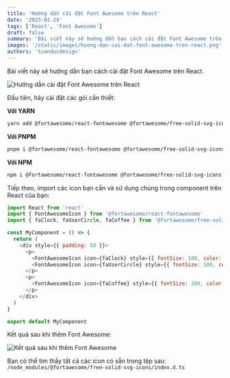 ```yaml
---
title: 'Hướng dẫn cài đặt Font Awesome trên React'
date: '2023-01-29'
tags: ['React', 'Font Awesome']
draft: false
summary: 'Bài viết này sẽ hướng dẫn bạn cách cài đặt Font Awesome trên React'
images: '/static/images/huong-dan-cai-dat-font-awesome-tren-react.png'
authors: 'tuanducdesign'
---
```


Bài viết này sẽ hướng dẫn bạn cách cài đặt Font Awesome trên React.

![Hướng dẫn cài đặt Font Awesome trên React](/static/images/huong-dan-cai-dat-font-awesome-tren-react.png)

Đầu tiên, hãy cài đặt các gói cần thiết:

**Với YARN**

```bash
yarn add @fortawesome/react-fontawesome @fortawesome/free-solid-svg-icons @fortawesome/fontawesome-svg-core
```

**Với PNPM**

```bash
pnpm i @fortawesome/react-fontawesome @fortawesome/free-solid-svg-icons @fortawesome/fontawesome-svg-core
```

**Với NPM**

```bash
npm i @fortawesome/react-fontawesome @fortawesome/free-solid-svg-icons @fortawesome/fontawesome-svg-core
```

Tiếp theo, import các icon bạn cần và sử dụng chúng trong component trên React của bạn:

```js
import React from 'react'
import { FontAwesomeIcon } from '@fortawesome/react-fontawesome'
import { faClock, faUserCircle, faCoffee } from '@fortawesome/free-solid-svg-icons'

const MyComponent = () => {
  return (
    <div style={{ padding: 50 }}>
      <p>
        <FontAwesomeIcon icon={faClock} style={{ fontSize: 100, color: 'blue', marginRight: 30 }} />
        <FontAwesomeIcon icon={faUserCircle} style={{ fontSize: 100, color: 'orange' }} />
      </p>
      <p>
        <FontAwesomeIcon icon={faCoffee} style={{ fontSize: 200, color: 'brown' }} />
      </p>
    </div>
  )
}

export default MyComponent
```

Kết quả sau khi thêm Font Awesome:

![Kết quả sau khi thêm Font Awesome](/static/images/ket-qua-sau-khi-them-font-awesome.jpg)

Bạn có thể tìm thấy tất cả các icon có sẵn trong tệp sau: `/node_modules/@fortawesome/free-solid-svg-icons/index.d.ts`

